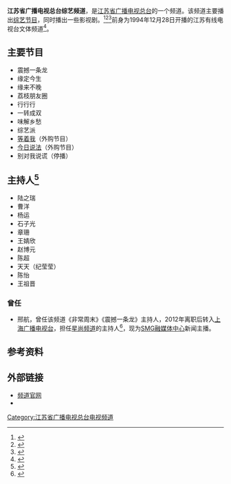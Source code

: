{{頻道資訊
| 頻道名稱         = 江苏省广播电视总台综艺频道
| 所屬國家或地區   = {{CHNML}}
| 總部所在         = {{CHN}}[[江苏省|江苏省]][[南京市|南京市]][[鼓楼区_(南京市)|鼓楼区]][[北京东路|北京东路]]4号<br/>{{CHN}}[[江苏省|江苏省]][[南京市|南京市]][[玄武区|玄武区]]锁金村8号江苏广电南京电影制片厂院内（江苏广电锁金村院）
| 播放地區         = 江苏省
| 開播日期         = 1994年12月28日<ref name="有线电视台的技术支撑与管理体制" />
| 頻道語言         = [[普通话|普通话]]
| 頻道類別         = [[综艺|综艺]]
| 频道口号 =领风尚 新综艺
| 視頻格式         = [[標準畫質電視|SDTV]]（[[576i|576i]] [[縱橫比_(圖像)|16:9]]）<br>[[高画质电视|HDTV]]（[[1080i|1080i]] [[縱橫比_(圖像)|16:9]]）
| 擁有者           = [[江苏省广播电视总台|江苏省广播电视总台]]
| 頻道官方網站     =http://tv.jstv.com/jszy/
| 數位有線電視供應商01 = [[江苏有线|江苏有线]]
| 數位有線電視頻道數01 = 视地区而定
| 寬頻電視供應商01 = [[中国电信|中国电信]][[iTV|iTV]]（限江苏地区）
| 寬頻電視頻道數01 = 18频道
| 線上收看網站01   =在线收看
| 線上收看網址01   = [http://live.jstv.com/ 免费观看]
}}

'''江苏省广播电视总台综艺频道'''，是[[江苏省广播电视总台|江苏省广播电视总台]]的一个频道。该频道主要播出[[综艺节目|综艺节目]]，同时播出一些影视剧。<ref>{{Cite web |url=http://news.sohu.com/20051114/n227490013.shtml |title=江苏综艺频道——“非”“常”快乐 |access-date=2014-06-20 |archive-date=2016-03-04 |archive-url=https://web.archive.org/web/20160304195415/http://news.sohu.com/20051114/n227490013.shtml |dead-url=no }}</ref><ref>{{Cite web |url=http://www.cnki.com.cn/Article/CJFDTotal-XDCB200606016.htm |title=立足本土优势资源,打造原创选秀经典——访江苏综艺频道总监、《绝对唱响》总导演张红生 |access-date=2014-06-20 |archive-date=2019-09-04 |archive-url=https://web.archive.org/web/20190904091858/http://www.cnki.com.cn/Article/CJFDTotal-XDCB200606016.htm |dead-url=no }}</ref><ref>{{Cite web |url=http://ent.sina.com.cn/v/m/p/2011-12-19/12503511461.shtml |title=江苏综艺频道率先变脸 最美的时候遇见你(组图) |access-date=2014-06-20 |archive-date=2019-09-04 |archive-url=https://web.archive.org/web/20190904233810/http://ent.sina.com.cn/v/m/p/2011-12-19/12503511461.shtml |dead-url=no }}</ref>前身为1994年12月28日开播的江苏有线电视台文体频道<ref name="有线电视台的技术支撑与管理体制">{{cite journal|author=黄书亭|title=有线电视台的技术支撑与管理体制——以江苏有线电视台为例|journal=技术经济与管理研究|date=2011年12月16日|year=2011|volume=8|doi=10.3969/j.issn.1004-292X.2011.08.013}}</ref>。

==主要节目==
*震撼一条龙
*缘定今生 
*缘来不晚
*荔枝朋友圈 
*行行行 
*一转成双
*味解乡愁
*综艺派
*[[等着我|等着我]]（外购节目）
*[[今日说法|今日说法]]（外购节目）
*别对我说谎（停播）

==主持人<ref>{{Cite web |url=http://www.jsbc.com/host/index.shtml |title=主持人 |access-date=2014-06-19 |archive-date=2021-04-13 |archive-url=https://web.archive.org/web/20210413174821/http://www.jsbc.com/host/index.shtml |dead-url=no }}</ref>==
*陆之瑞
*曹洋
*杨运
*石子光
*章珊
*王婧欣
*赵博元
*陈超
*天天（纪莹莹）
*陈怡
*王祖晋

===曾任===
*邢航，曾任该频道《非常周末》《震撼一条龙》主持人，2012年离职后转入[[上海广播电视台|上海广播电视台]]，担任[[星尚频道|星尚频道]]的主持人<ref>{{Cite web |url=http://www.kankanews.com/a/2015-09-18/0037106833.shtml |title=2015SMG主持人新秀候选人-邢航 |access-date=2019-12-02 |archive-url=https://web.archive.org/web/20150929033006/http://www.kankanews.com/a/2015-09-18/0037106833.shtml |archive-date=2015-09-29 |dead-url=yes }}</ref>，现为[[SMG融媒体中心|SMG融媒体中心]]新闻主播。

==参考资料==
{{reflist}}

==外部链接==
*[http://tv.jstv.com/jszy/ 频道官网] {{Wayback|url=http://tv.jstv.com/jszy/ |date=20210119082741 }}
*{{sinaweibo|jszy}}
{{江苏省广播电视总台}}
[[Category:江苏省广播电视总台电视频道|Category:江苏省广播电视总台电视频道]]